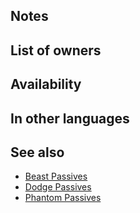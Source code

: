 {{Passive
|name=Beast Sense
|type=B
|exclusive=0
|canUseWeapon={{WeaponList|Beast}}
|canUseMove={{MoveList|Infantry,Cavalry,Flying}}
|properties=random_inherit_base,random_owner
|1name=Beast Sense 1
|1tagid=SID_絶対化身・察知1
|1effect=If unit's HP = 100%, removes the condition to transform. If unit's Spd > foe's Spd, reduces damage from attacks during combat and from area-of-effect Specials (excluding Røkkr area-of-effect Specials) by X% (X = difference between Spd stats; max 10).
|1cost=60
|1required=-
|1promotionTier=1
|1promotionRarity=4
|2name=Beast Sense 2
|2tagid=SID_絶対化身・察知2
|2effect=If unit's HP ≥ 50%, removes the condition to transform. If unit's Spd > foe's Spd, reduces damage from attacks during combat and from area-of-effect Specials (excluding Røkkr area-of-effect Specials) by X% (X = difference between Spd stats × 2; max 20).
|2cost=120
|2promotionTier=1
|2promotionRarity=5
|3name=Beast Sense 3
|3tagid=SID_絶対化身・察知3
|3effect=Removes the condition to transform. If unit's Spd > foe's Spd, reduces damage from attacks during combat and from area-of-effect Specials (excluding Røkkr area-of-effect Specials) by X% (X = difference between Spd stats × 3; max 30).
|3cost=240
|3next=-
|4name=Beast Sense 4
|4tagid=SID_絶対化身・察知4
|4effect=Removes the condition to transform. Inflicts Spd/Def-4 on foe during combat. If a skill compares unit's Spd to a foe's or ally's Spd, treats unit's Spd as if granted +7. If unit's Spd > foe's Spd, reduces damage from attacks during combat and from area-of-effect Specials (excluding Røkkr area-of-effect Specials) by X% (X = difference between Spd stats × 4; max 40).
|4cost=300
}}
==Notes==
{{TransformConditionRemoval}}
{{DamagePercentageReduction}}
{{AoEDamageReduction}}
{{Temporary debuffs|name=Beast Sense 4}}
{{Phantom|Spd|name=Beast Sense 4}}

==List of owners==
{{Skill Hero List}}
==Availability==
{{PassiveFocusList}}
{{PassiveDistributionList}}
{{PassiveCombatManualList}}
==In other languages==
{{OtherLanguages
|english=Beast Sense
|japanese=絶対化身・察知
|german=Sinn der Bestie
|spanishEU=Olfato de bestia
|spanishLA=Olfato de bestia
|french=Sens de bête
|italian=Senso bestiale
|chineseTW=絕對化身・察覺
|portuguese=Sentido fera
}}
==See also==
{{See also skills|cond=Description LIKE '%if unit_s Spd%foe_s Spd%reduces damage from%area-of-effect Specials%difference between stats%' AND Exclusive='1'}}
* [[Beast Passives]]
* [[Dodge Passives]]
* [[Phantom Passives]]
{{Passives Navbox|B}}
